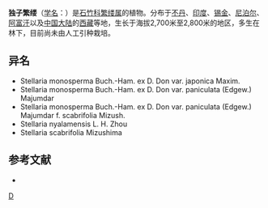 {{Speciesbox
| taxon = Stellaria(植物) monosperma
| binomial_authority = Buch.-Ham. ex D. Don
| subdivision_ranks =[[变种|变种]]
| subdivision =
* 独子繁缕 ''S. m.'' var. ''monosperma''
* [[锥花繁缕|锥花繁缕]] ''S. m.'' var. ''paniculata''
* [[皱叶繁缕|皱叶繁缕]] ''S. m.'' var. ''japonica''
}}

'''独子繁缕'''（[[学名|学名]]：{{lang|la|''Stellaria monosperma''}}）是[[石竹科|石竹科]][[繁缕属|繁缕属]]的植物。分布于[[不丹|不丹]]、[[印度|印度]]、[[锡金|锡金]]、[[尼泊尔|尼泊尔]]、[[阿富汗|阿富汗]]以及[[中国大陆|中国大陆]]的[[西藏|西藏]]等地，生长于海拔2,700米至2,800米的地区，多生在林下，目前尚未由人工引种栽培。

== 异名 ==
* Stellaria monosperma Buch.-Ham. ex D. Don var. japonica Maxim.
* Stellaria monosperma Buch.-Ham. ex D. Don var. paniculata (Edgew.) Majumdar
* Stellaria monosperma Buch.-Ham. ex D. Don var. paniculata (Edgew.) Majumdar f. scabrifolia Mizush.
* Stellaria nyalamensis L. H. Zhou
* Stellaria scabrifolia Mizushima

== 参考文献 ==
<div class="references-small">
* {{cite web| url =http://www.bioinfo.cn/db05/KmzwSpecies.php?action=view&id=2565| title =独子繁缕（原变种）| work =《中国高等植物数据库全库》| publisher =中国科学院微生物研究所| author =昆明植物研究所| accessdate =2009-02-23| deadurl =yes| archiveurl =https://web.archive.org/web/20160305090052/http://www.bioinfo.cn/db05/KmzwSpecies.php?action=view&id=2565| archivedate =2016-03-05}}
</div>
{{Taxonbar|from=Q15226091}}

[[Category:繁缕属|D]]
